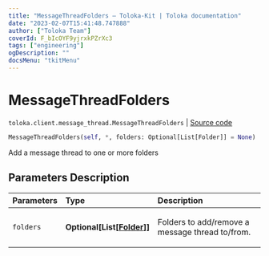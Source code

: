 ```yaml
---
title: "MessageThreadFolders — Toloka-Kit | Toloka documentation"
date: "2023-02-07T15:41:48.747888"
author: ["Toloka Team"]
coverId: F_bIcOYF9yjrxkPZrXc3
tags: ["engineering"]
ogDescription: ""
docsMenu: "tkitMenu"
---
```


# MessageThreadFolders
`toloka.client.message_thread.MessageThreadFolders` | [Source code](https://github.com/Toloka/toloka-kit/blob/v1.1.3/src/client/message_thread.py#L161)

```python
MessageThreadFolders(self, *, folders: Optional[List[Folder]] = None)
```

Add a message thread to one or more folders

## Parameters Description

| Parameters | Type | Description |
| :----------| :----| :-----------|
`folders`|**Optional\[List\[[Folder](/docs-new/toloka-kit/reference/toloka.client.message_thread.Folder)\]\]**|<p>Folders to add/remove a message thread to/from.</p>
